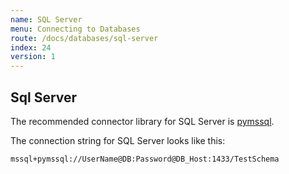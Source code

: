 ```yaml
---
name: SQL Server
menu: Connecting to Databases
route: /docs/databases/sql-server
index: 24
version: 1
---
```


## Sql Server

The recommended connector library for SQL Server is [pymssql](https://github.com/pymssql/pymssql).

The connection string for SQL Server looks like this:

```
mssql+pymssql://UserName@DB:Password@DB_Host:1433/TestSchema
```
